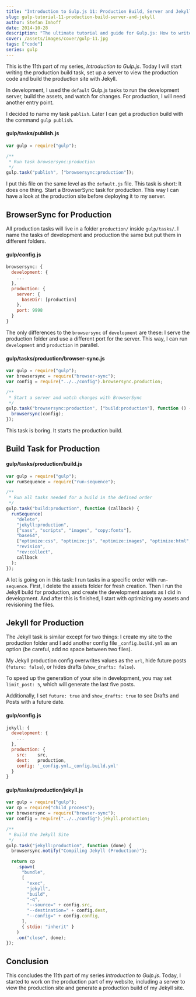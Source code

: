 ```yaml
---
title: "Introduction to Gulp.js 11: Production Build, Server and Jekyll"
slug: gulp-tutorial-11-production-build-server-and-jekyll
author: Stefan Imhoff
date: 2014-10-28
description: "The ultimate tutorial and guide for Gulp.js: How to write the production task for Jekyll and BrowserSync."
cover: /assets/images/cover/gulp-11.jpg
tags: ["code"]
series: gulp
---
```


This is the 11th part of my series, _Introduction to Gulp.js_. Today I will start writing the production build task, set up a server to view the production code and build the production site with Jekyll.

In development, I used the `default` Gulp.js tasks to run the development server, build the assets, and watch for changes. For production, I will need another entry point.

I decided to name my task `publish`. Later I can get a production build with the command `gulp publish`.

#### gulp/tasks/publish.js

```javascript
var gulp = require("gulp");

/**
 * Run task browsersync:production
 */
gulp.task("publish", ["browsersync:production"]);
```

I put this file on the same level as the `default.js` file. This task is short: It does one thing. Start a BrowserSync task for production. This way I can have a look at the production site before deploying it to my server.

## BrowserSync for Production

All production tasks will live in a folder `production/` inside `gulp/tasks/`. I name the tasks of development and production the same but put them in different folders.

#### gulp/config.js

```javascript
browsersync: {
  development: {
    ...
  },
  production: {
    server: {
      baseDir: [production]
    },
    port: 9998
  }
}
```

The only differences to the `browsersync` of `development` are these: I serve the production folder and use a different port for the server. This way, I can run `development` and `production` in parallel.

#### gulp/tasks/production/browser-sync.js

```javascript
var gulp = require("gulp");
var browsersync = require("browser-sync");
var config = require("../../config").browsersync.production;

/**
 * Start a server and watch changes with BrowserSync
 */
gulp.task("browsersync:production", ["build:production"], function () {
  browsersync(config);
});
```

This task is boring. It starts the production build.

## Build Task for Production

#### gulp/tasks/production/build.js

```javascript
var gulp = require("gulp");
var runSequence = require("run-sequence");

/**
 * Run all tasks needed for a build in the defined order
 */
gulp.task("build:production", function (callback) {
  runSequence(
    "delete",
    "jekyll:production",
    ["sass", "scripts", "images", "copy:fonts"],
    "base64",
    ["optimize:css", "optimize:js", "optimize:images", "optimize:html", "copy:fonts:production"],
    "revision",
    "rev:collect",
    callback
  );
});
```

A lot is going on in this task: I run tasks in a specific order with `run-sequence`. First, I delete the assets folder for fresh creation. Then I run the Jekyll build for production, and create the development assets as I did in development. And after this is finished, I start with optimizing my assets and revisioning the files.

## Jekyll for Production

The Jekyll task is similar except for two things: I create my site to the production folder and I add another config file `_config.build.yml` as an option (be careful, add no space between two files).

My Jekyll production config overwrites values as the `url`, hide future posts (`future: false`), or hides drafts (`show_drafts: false`).

<Banner summary="Speed up development with Jekyll">

To speed up the generation of your site in development, you may set `limit_post: 5`, which will generate the last five posts.

Additionally, I set `future: true` and `show_drafts: true` to see Drafts and Posts with a future date.

</Banner>

#### gulp/config.js

```javascript
jekyll: {
  development: {
    ...
  },
  production: {
    src:    src,
    dest:   production,
    config: '_config.yml,_config.build.yml'
  }
}
```

#### gulp/tasks/production/jekyll.js

```javascript
var gulp = require("gulp");
var cp = require("child_process");
var browsersync = require("browser-sync");
var config = require("../../config").jekyll.production;

/**
 * Build the Jekyll Site
 */
gulp.task("jekyll:production", function (done) {
  browsersync.notify("Compiling Jekyll (Production)");

  return cp
    .spawn(
      "bundle",
      [
        "exec",
        "jekyll",
        "build",
        "-q",
        "--source=" + config.src,
        "--destination=" + config.dest,
        "--config=" + config.config,
      ],
      { stdio: "inherit" }
    )
    .on("close", done);
});
```

## Conclusion

This concludes the 11th part of my series _Introduction to Gulp.js_. Today, I started to work on the production part of my website, including a server to view the production site and generate a production build of my Jekyll site.

<Figure>
  <MoreLink href="https://github.com/kogakure/gulp-tutorial" text="View Source on GitHub" />
</Figure>
